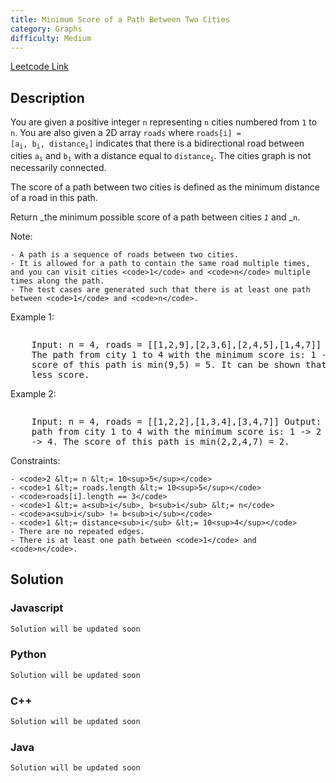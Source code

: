 ```yaml
---
title: Minimum Score of a Path Between Two Cities
category: Graphs
difficulty: Medium
---
```


<Callout>

[Leetcode Link](https://leetcode.com/problems/minimum-score-of-a-path-between-two-cities)

</Callout>

## Description

You are given a positive integer <code>n</code> representing <code>n</code> cities numbered from <code>1</code> to <code>n</code>. You are also given a 2D array <code>roads</code> where <code>roads[i] = [a<sub>i</sub>, b<sub>i</sub>, distance<sub>i</sub>]</code> indicates that there is a bidirectional road between cities <code>a<sub>i</sub></code> and <code>b<sub>i</sub></code> with a distance equal to <code>distance<sub>i</sub></code>. The cities graph is not necessarily connected.

The score of a path between two cities is defined as the minimum distance of a road in this path.

Return _the minimum possible score of a path between cities _<code>1</code>_ and _<code>n</code>.

Note:

    - A path is a sequence of roads between two cities.
    - It is allowed for a path to contain the same road multiple times, and you can visit cities <code>1</code> and <code>n</code> multiple times along the path.
    - The test cases are generated such that there is at least one path between <code>1</code> and <code>n</code>.

Example 1:

<Image
	alt=""
	src="https://assets.leetcode.com/uploads/2022/10/12/graph11.png"
	width={190}
	height={231}
/>
<br />
<pre className="overflow-x-auto">
	Input: n = 4, roads = [[1,2,9],[2,3,6],[2,4,5],[1,4,7]] Output: 5 Explanation:
	The path from city 1 to 4 with the minimum score is: 1 -&gt; 2 -&gt; 4. The
	score of this path is min(9,5) = 5. It can be shown that no other path has
	less score.
</pre>

Example 2:

<Image
	alt=""
	src="https://assets.leetcode.com/uploads/2022/10/12/graph22.png"
	width={190}
	height={231}
/>
<br />
<pre className="overflow-x-auto">
	Input: n = 4, roads = [[1,2,2],[1,3,4],[3,4,7]] Output: 2 Explanation: The
	path from city 1 to 4 with the minimum score is: 1 -&gt; 2 -&gt; 1 -&gt; 3
	-&gt; 4. The score of this path is min(2,2,4,7) = 2.
</pre>

Constraints:

    - <code>2 &lt;= n &lt;= 10<sup>5</sup></code>
    - <code>1 &lt;= roads.length &lt;= 10<sup>5</sup></code>
    - <code>roads[i].length == 3</code>
    - <code>1 &lt;= a<sub>i</sub>, b<sub>i</sub> &lt;= n</code>
    - <code>a<sub>i</sub> != b<sub>i</sub></code>
    - <code>1 &lt;= distance<sub>i</sub> &lt;= 10<sup>4</sup></code>
    - There are no repeated edges.
    - There is at least one path between <code>1</code> and <code>n</code>.

## Solution

### Javascript

```javascript
Solution will be updated soon
```

### Python

```python
Solution will be updated soon
```

### C++

```cpp
Solution will be updated soon
```

### Java

```java
Solution will be updated soon
```
